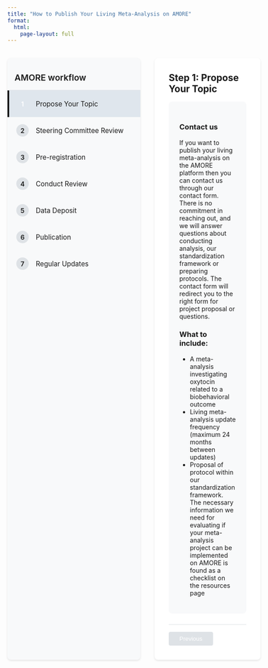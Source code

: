 ```yaml
---
title: "How to Publish Your Living Meta-Analysis on AMORE"
format:
  html:
    page-layout: full
---
```


```{=html}
<div class="wizard-container">
  <div class="wizard-nav">
    <div class="nav-header">
      AMORE workflow 
    </div>
    <ul class="step-list">
      <li class="step-item active" data-step="1">
        <span class="step-number">1</span>
        <span class="step-text">Propose Your Topic</span>
      </li>
      <li class="step-item" data-step="2">
        <span class="step-number">2</span>
        <span class="step-text">Steering Committee Review</span>
      </li>
      <li class="step-item" data-step="3">
        <span class="step-number">3</span>
        <span class="step-text">Pre-registration</span>
      </li>
      <li class="step-item" data-step="4">
        <span class="step-number">4</span>
        <span class="step-text">Conduct Review</span>
      </li>
      <li class="step-item" data-step="5">
        <span class="step-number">5</span>
        <span class="step-text">Data Deposit</span>
      </li>
      <li class="step-item" data-step="6">
        <span class="step-number">6</span>
        <span class="step-text">Publication</span>
      </li>
      <li class="step-item" data-step="7">
        <span class="step-number">7</span>
        <span class="step-text">Regular Updates</span>
      </li>
    </ul>
  </div>

  <div class="wizard-content">
    <!-- Step 1: Propose Your Topic -->
    <div class="step-content active" id="step1">
      <h2>Step 1: Propose Your Topic</h2>
      <div class="content-box">
        <h3>Contact us</h3>
        <p>
        If you want to publish your living meta-analysis on the AMORE platform then you can contact us through our contact form. There is no commitment in reaching out, and we will answer questions about conducting analysis, our standardization framework or preparing protocols. The contact form will redirect you to the right form for project proposal or questions. 
        </p>
        <h3>What to include:</h3>
        <ul>
          <li>A meta-analysis investigating oxytocin related to a biobehavioral outcome</li>
          <li>Living meta-analysis update frequency (maximum 24 months between updates)</li>
          <li>Proposal of protocol within our standardization framework. The necessary information we need for evaluating if your meta-analysis project can be implemented on AMORE is found as a checklist on the resources page</li>
        </ul>
      </div>
    </div>

    <!-- Step 2: Steering Committee Review -->
    <div class="step-content" id="step2">
      <h2>Step 2: Steering Committee Review</h2>
      <div class="content-box">
        <h3>Review Process</h3>
        <ul>
          <li>Evaluation that living meta-analysis is within platform remit</li>
          <li>Confirmation that topic is suitable for inclusion</li>
          <li>Verification that all mandatory requirements from checklist are met</li>
          <li>Methodological review and advice if needed</li>
        </ul>
      </div>
    </div>

    <!-- Step 3: Pre-registration -->
    <div class="step-content" id="step3">
      <h2>Step 3: Pre-registration</h2>
      <div class="content-box">
        <h3>Registration Requirements</h3>
        <ul>
          <li>Pre-register in recognised repository (e.g. Open Science Framework, PROSPERO)</li>
          <li>Project will be added to AMORE homepage with its own project page</li>
        </ul>
      </div>
    </div>
    
    <!-- Step 4: Conduct Review -->
    <div class="step-content" id="step4">
      <h2>Step 4: Conduct Review</h2>
      <div class="content-box">
        <h3>Perform systematic review</h3>
        <ul>
          <li>Conduct review based on pre-registered protocol</li>
          <li>Analyses must be performed on free software for reproducibility</li>
          <li>Track any deviations from protocol and document in deviation report</li>
        </ul>
      </div>
    </div>

    <!-- Step 5: Data Deposit -->
    <div class="step-content" id="step5">
      <h2>Step 5: Data Deposit</h2>
      <div class="content-box">
        <h3>Data Requirements</h3>
        <ul>
          <li>Deposit complete dataset in recognized repository (e.g. Open Science Framework or Zenodo)</li> 
          <li>Deposit free software script in recognised repository</li>
          <li>Provide deviation report as supplementary material to analysis script</li>
        </ul>
      </div>
    </div>

    <!-- Step 6: Publication -->
    <div class="step-content" id="step6">
      <h2>Step 6: Publication</h2>
      <div class="content-box">
        <h3>Publication Process</h3>
        <ul>
          <li>Publish manuscript on recognized pre-print server (e.g., Open Science Framework)</li>
          <li>Submit to peer-reviewed journal</li>
          <li>Project page will be updated with links to:</li>
          <ul>
            <li>Pre-print</li>
            <li>Published paper</li>
            <li>Deviation report</li>
          </ul>
          <li>Ensure all documentation remains accessible</li>
        </ul>
      </div>
    </div>

    <!-- Step 7: Regular Updates -->
    <div class="step-content" id="step7">
      <h2>Step 7: Regular Updates</h2>
      <div class="content-box">
        <h3>Update Requirements</h3>
        <ul>
          <li>Conduct new searches according to update plan</li>
          <li>Maximum time between updates: 24 months</li>
          <li>For each update:</li>
          <ul>
            <li>Document all changes</li>
            <li>Remove any retracted papers</li>
            <li>Update all relevant materials</li>
            <li>Maintain accessibility of all documents</li>
          </ul>
          <li>Follow original protocol for consistency</li>
        </ul>
      </div>
    </div>

    <div class="wizard-navigation">
      <button class="nav-button prev-button" disabled>Previous</button>
      <button class="nav-button next-button">Next</button>
    </div>
  </div>
</div>

<style>
.wizard-container {
  display: flex;
  gap: 2rem;
  margin: 2rem auto;
  max-width: 1200px;
  min-height: 600px;
  align-items: stretch; /* Make both containers same height */
}

.wizard-nav {
  flex: 0 0 300px;
  background: #f8f9fa;
  border-radius: 8px;
  padding: 1rem 0;
  box-shadow: 0 2px 4px rgba(0,0,0,0.1);
  display: flex;
  flex-direction: column;
}

.nav-header {
  padding: 1rem;
  font-weight: 600;
  font-size: 1.2rem;
  color: var(--primary-color);
  border-bottom: 1px solid #dee2e6;
}

.step-list {
  list-style: none;
  padding: 0;
  margin: 0;
  flex: 1; /* Take up remaining space in nav */
}

.step-item {
  display: flex;
  align-items: center;
  padding: 1rem;
  cursor: pointer;
  transition: all 0.3s ease;
  border-left: 4px solid transparent;
}

.step-item:hover {
  background: rgba(92, 105, 151, 0.1);
}

.step-item.active {
  background: rgba(9, 64, 116, 0.1);
  border-left-color: var(--primary-color);
}

.step-item.active .step-number {
  background: var(--primary-color);
  color: white;
}

.step-number {
  width: 28px;
  height: 28px;
  background: #dee2e6;
  border-radius: 50%;
  display: flex;
  align-items: center;
  justify-content: center;
  margin-right: 1rem;
  font-weight: 600;
  font-size: 0.9rem;
}

.step-text {
  font-size: 0.95rem;
}

.wizard-content {
  flex: 1;
  padding: 2rem;
  background: white;
  border-radius: 8px;
  box-shadow: 0 2px 4px rgba(0,0,0,0.1);
  display: flex;
  flex-direction: column;
}

.step-content {
  display: none;
  flex: 1; /* Take up available space */
}

.step-content.active {
  display: block;
}

/* Move h2 higher up in the box */
.step-content h2 {
  margin-top: 0;
  margin-bottom: 1rem;
  padding-top: 0;
}

.content-box {
  background: #f8f9fa;
  padding: 1.5rem;
  border-radius: 8px;
  margin-bottom: 1.5rem;
  flex: 1; /* Take up remaining space */
}

.wizard-navigation {
  display: flex;
  justify-content: space-between;
  margin-top: auto; /* Push to bottom */
  padding-top: 1rem;
  border-top: 1px solid #dee2e6;
}

.nav-button {
  padding: 0.5rem 1.5rem;
  background: var(--primary-color);
  color: white;
  border: none;
  border-radius: 4px;
  cursor: pointer;
  transition: all 0.3s ease;
}

.nav-button:hover:not(:disabled) {
  background: var(--secondary-color);
}

.nav-button:disabled {
  background: #dee2e6;
  cursor: not-allowed;
}

@media (max-width: 768px) {
  .wizard-container {
    flex-direction: column;
  }

  .wizard-nav {
    flex: none;
    width: 100%;
    position: relative;
    top: 0;
  }
  
  .wizard-content {
    min-height: 400px;
  }
}
</style>

<script>
document.addEventListener('DOMContentLoaded', function() {
    const stepItems = document.querySelectorAll('.step-item');
    const stepContents = document.querySelectorAll('.step-content');
    const prevButton = document.querySelector('.prev-button');
    const nextButton = document.querySelector('.next-button');
    let currentStep = 1;
    
    function setActiveStep(stepNumber) {
        // Update navigation items
        stepItems.forEach(item => {
            if (parseInt(item.dataset.step) === stepNumber) {
                item.classList.add('active');
            } else {
                item.classList.remove('active');
            }
        });
        
        // Update content sections
        stepContents.forEach(content => {
            if (content.id === `step${stepNumber}`) {
                content.classList.add('active');
            } else {
                content.classList.remove('active');
            }
        });
        
        // Update button states
        prevButton.disabled = stepNumber === 1;
        nextButton.disabled = stepNumber === 7; // Changed from 8 to 7
        
        currentStep = stepNumber;
    }
    
    // Add click handlers for step items
    stepItems.forEach(item => {
        item.addEventListener('click', () => {
            const stepNumber = parseInt(item.dataset.step);
            setActiveStep(stepNumber);
        });
    });
    
    // Add click handlers for navigation buttons
    prevButton.addEventListener('click', () => {
        if (currentStep > 1) {
            setActiveStep(currentStep - 1);
        }
    });
    
    nextButton.addEventListener('click', () => {
        if (currentStep < 7) { // Changed from 8 to 7
            setActiveStep(currentStep + 1);
        }
    });

    // Initialize the first step
    setActiveStep(1);
});
</script>
```